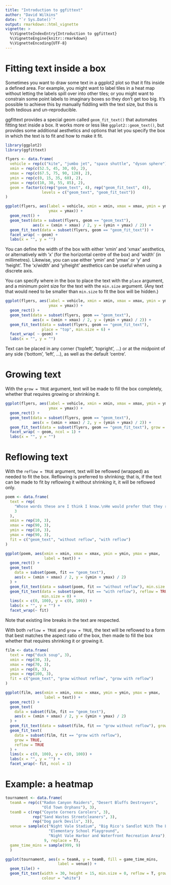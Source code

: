 ```yaml
---
title: "Introduction to ggfittext"
author: "David Wilkins"
date: "`r Sys.Date()`"
output: rmarkdown::html_vignette
vignette: >
  %\VignetteIndexEntry{Introduction to ggfittext}
  %\VignetteEngine{knitr::rmarkdown}
  %\VignetteEncoding{UTF-8}
---
```


# Fitting text inside a box

Sometimes you want to draw some text in a ggplot2 plot so that it fits inside a
defined area. For example, you might want to label tiles in a heat map without
letting the labels spill over into other tiles; or you might want to constrain
some point labels to imaginary boxes so they don't get too big. It's possible
to achieve this by manually fiddling with the text size, but this is both
tedious and un-reproducible.

ggfittext provides a special geom called `geom_fit_text()` that automates
fitting text inside a box. It works more or less like `ggplot2::geom_text()`,
but provides some additional aesthetics and options that let you specify the
box in which the text is to fit and how to make it fit.

```r
library(ggplot2)
library(ggfittext)

flyers <- data.frame(
  vehicle = rep(c("kite", "jumbo jet", "space shuttle", "dyson sphere"), 2),
  xmin = rep(c(52.5, 45, 30, 0), 2),
  xmax = rep(c(67.5, 75, 90, 120), 2),
  ymin = rep(c(0, 15, 35, 60), 2),
  ymax = rep(c(10, 30, 55, 85), 2),
  geom = factor(c(rep("geom_text", 4), rep("geom_fit_text", 4)),
                levels = c("geom_text", "geom_fit_text"))
)

ggplot(flyers, aes(label = vehicle, xmin = xmin, xmax = xmax, ymin = ymin,
                   ymax = ymax)) + 
  geom_rect() +
  geom_text(data = subset(flyers, geom == "geom_text"),
            aes(x = (xmin + xmax) / 2, y = (ymin + ymax) / 2)) +
  geom_fit_text(data = subset(flyers, geom == "geom_fit_text")) +
  facet_wrap( ~ geom) +
  labs(x = "", y = "")
```

You can define the width of the box with either ‘xmin’ and ‘xmax’ aesthetics,
or alternatively with ‘x’ (for the horizontal centre of the box) and ‘width’
(in millimetres). Likewise, you can use either ‘ymin’ and ‘ymax’ or ‘y’ and
‘height’. The ‘x/width’ and ‘y/height’ aesthetics can be useful when using a
discrete axis.

You can specify where in the box to place the text with the `place` argument,
and a minimum point size for the text with the `min.size` argument. (Any text
that would need to be smaller than `min.size` to fit the box will be hidden.)

```r
ggplot(flyers, aes(label = vehicle, xmin = xmin, xmax = xmax, ymin = ymin,
                   ymax = ymax)) + 
  geom_rect() +
  geom_text(data = subset(flyers, geom == "geom_text"),
            aes(x = (xmin + xmax) / 2, y = (ymin + ymax) / 2)) +
  geom_fit_text(data = subset(flyers, geom == "geom_fit_text"),
                place = "top", min.size = 6) +
  facet_wrap( ~ geom) +
  labs(x = "", y = "")
```

Text can be placed in any corner (‘topleft’, ‘topright’, …) or at the midpoint
of any side (‘bottom’, ‘left’, …), as well as the default ‘centre’.

# Growing text

With the `grow = TRUE` argument, text will be made to fill the box completely,
whether that requires growing or shrinking it.

```r
ggplot(flyers, aes(label = vehicle, xmin = xmin, xmax = xmax, ymin = ymin, 
                   ymax = ymax)) +
  geom_rect() +
  geom_text(data = subset(flyers, geom == "geom_text"),
            aes(x = (xmin + xmax) / 2, y = (ymin + ymax) / 2)) +
  geom_fit_text(data = subset(flyers, geom == "geom_fit_text"), grow = T) +
  facet_wrap( ~ geom, ncol = 1) +
  labs(x = "", y = "")
```

# Reflowing text

With the `reflow = TRUE` argument, text will be reflowed (wrapped) as needed to
fit the box. Reflowing is preferred to shrinking; that is, if the text can be
made to fit by reflowing it without shrinking it, it will be reflowed only.

```r
poem <- data.frame(
  text = rep(
    "Whose words these are I think I know.\nHe would prefer that they reflow",
    3
  ),
  xmin = rep(10, 3),
  xmax = rep(90, 3),
  ymin = rep(10, 3),
  ymax = rep(90, 3),
  fit = c("geom_text", "without reflow", "with reflow")
)

ggplot(poem, aes(xmin = xmin, xmax = xmax, ymin = ymin, ymax = ymax,
                 label = text)) +
  geom_rect() +
  geom_text(
    data = subset(poem, fit == "geom_text"),
    aes(x = (xmin + xmax) / 2, y = (ymin + ymax) / 2)
  ) +
  geom_fit_text(data = subset(poem, fit == "without reflow"), min.size = 0) +
  geom_fit_text(data = subset(poem, fit == "with reflow"), reflow = TRUE,
                min.size = 0) +
  lims(x = c(0, 100), y = c(0, 100)) +
  labs(x = "", y = "") +
  facet_wrap(~ fit)
```

Note that existing line breaks in the text are respected.

With both `reflow = TRUE` and `grow = TRUE`, the text will be reflowed to a
form that best matches the aspect ratio of the box, then made to fill the box
whether that requires shrinking it or growing it.

```r
film <- data.frame(
  text = rep("duck soup", 3),
  xmin = rep(30, 3),
  xmax = rep(70, 3),
  ymin = rep(0, 3),
  ymax = rep(100, 3),
  fit = c("geom_text", "grow without reflow", "grow with reflow")
)

ggplot(film, aes(xmin = xmin, xmax = xmax, ymin = ymin, ymax = ymax,
                 label = text)) +
  geom_rect() +
  geom_text(
    data = subset(film, fit == "geom_text"),
    aes(x = (xmin + xmax) / 2, y = (ymin + ymax) / 2)
  ) +
  geom_fit_text(data = subset(film, fit == "grow without reflow"), grow = TRUE) +
  geom_fit_text(
    data = subset(film, fit == "grow with reflow"),
    grow = TRUE,
    reflow = TRUE
  ) +
  lims(x = c(0, 100), y = c(0, 100)) +
  labs(x = "", y = "") +
  facet_wrap(~ fit, ncol = 1)
```

# Example: a heatmap

```r
tournament <- data.frame(
  teamA = rep(c("Radon Canyon Raiders", "Desert Bluffs Destroyers",
                "Old Town Orphans"), 3),
  teamB = c(rep("Coyote Corners Carolers", 3),
            rep("Sand Wastes Streetcleaners", 3),
            rep("Dog park Devils", 3)),
  venue = sample(c("Night Vale Stadium", "Big Rico's Sandlot With The Lot",
                   "Elementary School Playground",
                   "Night Vale Harbor and Waterfront Recreation Area"),
                 9, replace = T),
  game_time_mins = sample(999, 9)
  )

ggplot(tournament, aes(x = teamA, y = teamB, fill = game_time_mins,
                       label = venue)) +
  geom_tile() +
  geom_fit_text(width = 30, height = 15, min.size = 0, reflow = T, grow = T,
                colour = "white")
```

